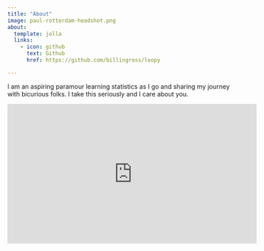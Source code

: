 ```yaml
---
title: "About"
image: paul-rotterdam-headshot.png
about:
  template: jolla
  links:
    - icon: github
      text: Github
      href: https://github.com/billingross/loopy

---
```


I am an aspiring paramour learning statistics as I go and sharing my journey with bicurious folks. I take this seriously and I care about you.

<iframe width="560" height="315" src="https://www.youtube.com/embed/Xid-UfuOwVs?si=OeOADMdVrgUJol-v" title="YouTube video player" frameborder="0" allow="accelerometer; autoplay; clipboard-write; encrypted-media; gyroscope; picture-in-picture; web-share" referrerpolicy="strict-origin-when-cross-origin" allowfullscreen></iframe>
